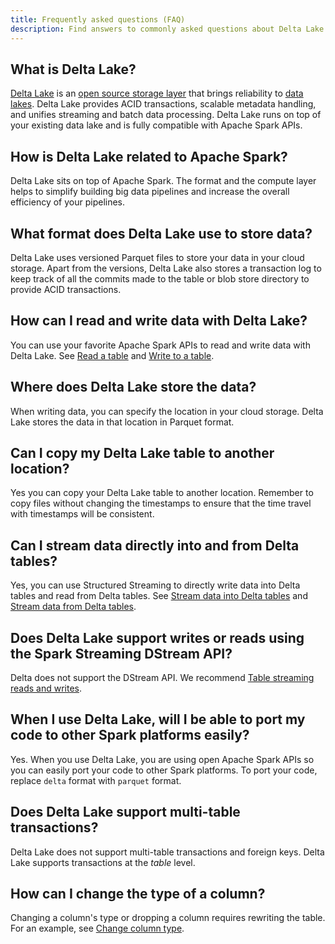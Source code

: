 ```yaml
---
title: Frequently asked questions (FAQ)
description: Find answers to commonly asked questions about Delta Lake
---
```



## What is Delta Lake?

[Delta Lake](https://delta.io/) is an [open source storage layer](https://github.com/delta-io/delta) that brings reliability to [data lakes](https://databricks.com/discover/data-lakes/introduction). Delta Lake provides ACID transactions, scalable metadata handling, and unifies streaming and batch data processing. Delta Lake runs on top of your existing data lake and is fully compatible with Apache Spark APIs.

## How is Delta Lake related to Apache Spark?

Delta Lake sits on top of Apache Spark. The format and the compute layer helps to simplify building big data pipelines and increase the overall efficiency of your pipelines.

## What format does Delta Lake use to store data?

Delta Lake uses versioned Parquet files to store your data in your cloud storage. Apart from the versions, Delta Lake also stores a transaction log to keep track of all the commits made to the table or blob store directory to provide ACID transactions.

## How can I read and write data with Delta Lake?

You can use your favorite Apache Spark APIs to read and write data with Delta Lake. See [Read a table](/apache-spark-connector/table-batch-reads-and-writes/#read-a-table) and [Write to a table](/apache-spark-connector/table-batch-reads-and-writes/#write-to-table).

## Where does Delta Lake store the data?

When writing data, you can specify the location in your cloud storage. Delta Lake stores the data in that location in Parquet format.

## Can I copy my Delta Lake table to another location?

Yes you can copy your Delta Lake table to another location. Remember to copy files without changing the timestamps to ensure that the time travel with timestamps will be consistent.

## Can I stream data directly into and from Delta tables?

Yes, you can use Structured Streaming to directly write data into Delta tables and read from Delta tables. See [Stream data into Delta tables](/apache-spark-connector/table-streaming-reads-and-writes/#delta-table-as-a-sink) and [Stream data from Delta tables](/apache-spark-connector/table-streaming-reads-and-writes/#delta-table-as-a-source).

## Does Delta Lake support writes or reads using the Spark Streaming DStream API?

Delta does not support the DStream API. We recommend [Table streaming reads and writes](/apache-spark-connector/table-streaming-reads-and-writes/).

## When I use Delta Lake, will I be able to port my code to other Spark platforms easily?

Yes. When you use Delta Lake, you are using open Apache Spark APIs so you can easily port your code to other Spark platforms. To port your code, replace `delta` format with `parquet` format.

## Does Delta Lake support multi-table transactions?

Delta Lake does not support multi-table transactions and foreign keys. Delta Lake supports transactions at the _table_ level.

## How can I change the type of a column?

Changing a column's type or dropping a column requires rewriting the table. For an example, see [Change column type](/apache-spark-connector/table-batch-reads-and-writes/#change-column-type-or-name).

